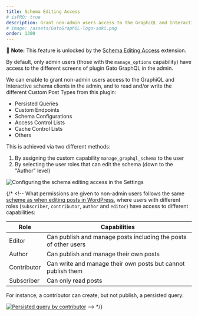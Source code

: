 ```yaml
---
title: Schema Editing Access
# isPRO: true
description: Grant non-admin users access to the GraphiQL and Interactive schema clients in the admin, and to access the different screens in Gato GraphQL.
# image: /assets/GatoGraphQL-logo-suki.png
order: 1300
---
```


📣 **Note:** This feature is unlocked by the [Schema Editing Access](../../../extensions/schema-editing-access/) extension.

By default, only admin users (those with the `manage_options` capability) have access to the different screens of plugin Gato GraphQL in the admin.

We can enable to grant non-admin users access to the GraphiQL and Interactive schema clients in the admin, and to read and/or write the different Custom Post Types from this plugin:

- Persisted Queries
- Custom Endpoints
- Schema Configurations
- Access Control Lists
- Cache Control Lists
- Others

This is achieved via two different methods:

1. By assigning the custom capability `manage_graphql_schema` to the user
2. By selecting the user roles that can edit the schema (down to the "Author" level)

<div class="img-width-1024" markdown="1">

![Configuring the schema editing access in the Settings](/assets/extensions/upstream-pro/settings-schema-editing-access.png "Configuring the schema editing access in the Settings")

</div>

{/* <!-- What permissions are given to non-admin users follows the same <a href="https://wordpress.org/support/article/roles-and-capabilities/#summary-of-roles" target="_blank">scheme as when editing posts in WordPress</a>, where users with different roles (`subscriber`, `contributor`, `author` and `editor`) have access to different capabilities:

| Role | Capabilities |
| --- | --- |
| Editor | Can publish and manage posts including the posts of other users |
| Author | Can publish and manage their own posts |
| Contributor | Can write and manage their own posts but cannot publish them |
| Subscriber | Can only read posts |

For instance, a contributor can create, but not publish, a persisted query:

<a href="/assets/guides/upstream-pro/new-persisted-query-by-contributor.png" target="_blank">![Persisted query by contributor](/assets/guides/upstream-pro/new-persisted-query-by-contributor.png "Persisted query by contributor")</a> --> */}
